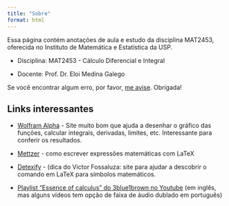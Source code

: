 ```yaml
---
title: "Sobre"
format: html
---
```


Essa página contém anotações de aula e estudo da disciplina MAT2453, oferecida no Instituto de Matemática e Estatística da USP.



- Disciplina: MAT2453 - Cálculo Diferencial e Integral

- Docente: Prof. Dr. Eloi Medina Galego

::: {.callout-warning}
Se você encontrar algum erro, por favor, [me avise](https://github.com/beatrizmilz/2025-01-MAT2453/issues). Obrigada!
:::


## Links interessantes

- [Wolfram Alpha](https://www.wolframalpha.com/) - Site muito bom que ajuda a desenhar o gráfico das funções, calcular integrais, derivadas, limites, etc. Interessante para conferir os resultados.

- [Mettzer](https://app.mettzer.com/latex#c%C3%A1lculo) - como escrever expressões matemáticas com LaTeX

- [Detexify](https://detexify.kirelabs.org/classify.html) - (dica do Victor Fossaluza: site para ajudar a descobrir o comando em LaTeX para símbolos matemáticos.

- [Playlist "Essence of calculus" do 3blue1brown no Youtube](https://www.youtube.com/watch?v=WUvTyaaNkzM&list=PLZHQObOWTQDMsr9K-rj53DwVRMYO3t5Yr&pp=0gcJCXcEOCosWNin)  (em inglês, mas alguns vídeos tem opção de faixa de áudio dublado em português)


